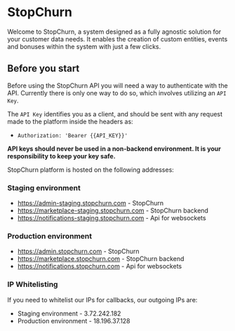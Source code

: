# StopChurn

Welcome to StopChurn, a system designed as a fully agnostic solution for your customer data needs.
It enables the creation of custom entities, events and bonuses within the system with just a few clicks.

## Before you start

Before using the StopChurn API you will need a way to authenticate with the API. Currently there is only one way to do so, which involves utilizing an `API Key`.

The `API Key` identifies you as a client, and should be sent with any request made to the platform inside the headers as:

- `Authorization: 'Bearer {{API_KEY}}'`

**API keys should never be used in a non-backend environment. It is your responsibility to keep your key safe.**

StopChurn platform is hosted on the following addresses:

### Staging environment

- https://admin-staging.stopchurn.com - StopChurn
- https://marketplace-staging.stopchurn.com - StopChurn backend
- https://notifications-staging.stopchurn.com - Api for websockets

### Production environment

- https://admin.stopchurn.com - StopChurn
- https://marketplace.stopchurn.com - StopChurn backend
- https://notifications.stopchurn.com - Api for websockets

### IP Whitelisting

If you need to whitelist our IPs for callbacks, our outgoing IPs are:

- Staging environment - 3.72.242.182
- Production environment - 18.196.37.128
